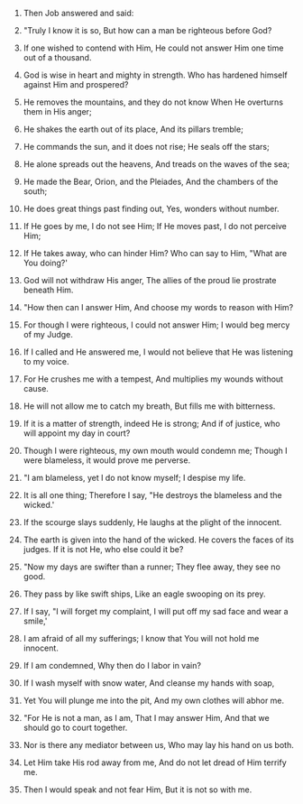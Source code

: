 
1. Then Job answered and said:

2. "Truly I know it is so, But how can a man be righteous before God?

3. If one wished to contend with Him, He could not answer Him one time out of a thousand.

4. God is wise in heart and mighty in strength. Who has hardened himself against Him and prospered?

5. He removes the mountains, and they do not know When He overturns them in His anger;

6. He shakes the earth out of its place, And its pillars tremble;

7. He commands the sun, and it does not rise; He seals off the stars;

8. He alone spreads out the heavens, And treads on the waves of the sea;

9. He made the Bear, Orion, and the Pleiades, And the chambers of the south;

10. He does great things past finding out, Yes, wonders without number.

11. If He goes by me, I do not see Him; If He moves past, I do not perceive Him;

12. If He takes away, who can hinder Him? Who can say to Him, "What are You doing?'

13. God will not withdraw His anger, The allies of the proud lie prostrate beneath Him.

14. "How then can I answer Him, And choose my words to reason with Him?

15. For though I were righteous, I could not answer Him; I would beg mercy of my Judge.

16. If I called and He answered me, I would not believe that He was listening to my voice.

17. For He crushes me with a tempest, And multiplies my wounds without cause.

18. He will not allow me to catch my breath, But fills me with bitterness.

19. If it is a matter of strength, indeed He is strong; And if of justice, who will appoint my day in court?

20. Though I were righteous, my own mouth would condemn me; Though I were blameless, it would prove me perverse.

21. "I am blameless, yet I do not know myself; I despise my life.

22. It is all one thing; Therefore I say, "He destroys the blameless and the wicked.'

23. If the scourge slays suddenly, He laughs at the plight of the innocent.

24. The earth is given into the hand of the wicked. He covers the faces of its judges. If it is not He, who else could it be?

25. "Now my days are swifter than a runner; They flee away, they see no good.

26. They pass by like swift ships, Like an eagle swooping on its prey.

27. If I say, "I will forget my complaint, I will put off my sad face and wear a smile,'

28. I am afraid of all my sufferings; I know that You will not hold me innocent.

29. If I am condemned, Why then do I labor in vain?

30. If I wash myself with snow water, And cleanse my hands with soap,

31. Yet You will plunge me into the pit, And my own clothes will abhor me.

32. "For He is not a man, as I am, That I may answer Him, And that we should go to court together.

33. Nor is there any mediator between us, Who may lay his hand on us both.

34. Let Him take His rod away from me, And do not let dread of Him terrify me.

35. Then I would speak and not fear Him, But it is not so with me.


